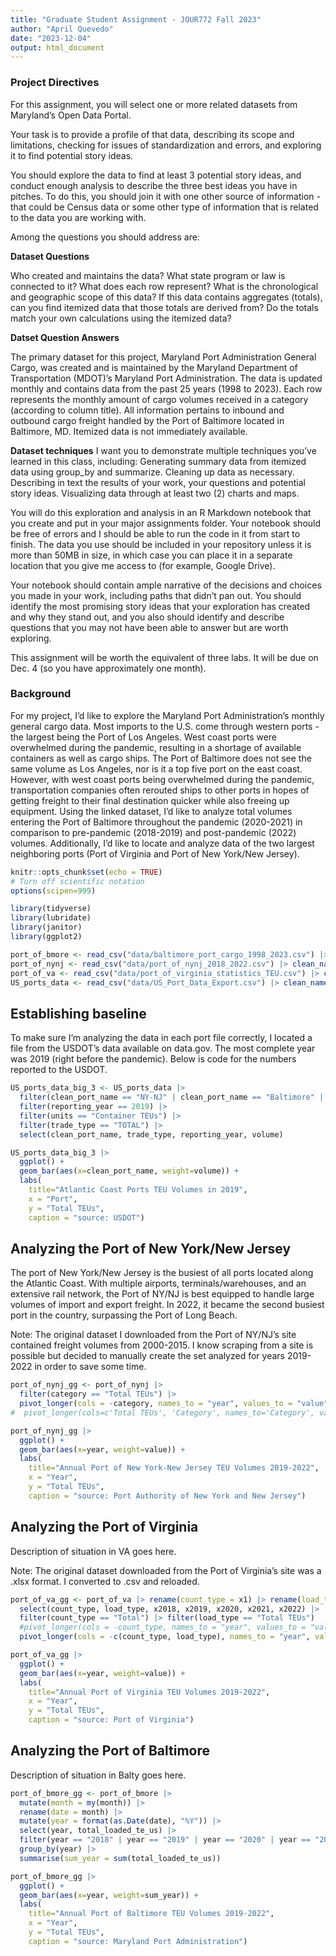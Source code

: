 ```yaml
---
title: "Graduate Student Assignment - JOUR772 Fall 2023"
author: "April Quevedo"
date: "2023-12-04"
output: html_document
---
```


### Project Directives

For this assignment, you will select one or more related datasets from Maryland's Open Data Portal.

Your task is to provide a profile of that data, describing its scope and limitations, checking for issues of standardization and errors, and exploring it to find potential story ideas.

You should explore the data to find at least 3 potential story ideas, and conduct enough analysis to describe the three best ideas you have in pitches. To do this, you should join it with one other source of information - that could be Census data or some other type of information that is related to the data you are working with.

Among the questions you should address are:

**Dataset Questions**

Who created and maintains the data? What state program or law is connected to it? What does each row represent? What is the chronological and geographic scope of this data? If this data contains aggregates (totals), can you find itemized data that those totals are derived from? Do the totals match your own calculations using the itemized data?

**Datset Question Answers**

The primary dataset for this project, Maryland Port Administration General Cargo, was created and is maintained by the Maryland Department of Transportation (MDOT)'s Maryland Port Administration. The data is updated monthly and contains data from the past 25 years (1998 to 2023). Each row represents the monthly amount of cargo volumes received in a category (according to column title). All information pertains to inbound and outbound cargo freight handled by the Port of Baltimore located in Baltimore, MD. Itemized data is not immediately available.

**Dataset techniques** I want you to demonstrate multiple techniques you've learned in this class, including: Generating summary data from itemized data using group_by and summarize. Cleaning up data as necessary. Describing in text the results of your work, your questions and potential story ideas. Visualizing data through at least two (2) charts and maps.

You will do this exploration and analysis in an R Markdown notebook that you create and put in your major assignments folder. Your notebook should be free of errors and I should be able to run the code in it from start to finish. The data you use should be included in your repository unless it is more than 50MB in size, in which case you can place it in a separate location that you give me access to (for example, Google Drive).

Your notebook should contain ample narrative of the decisions and choices you made in your work, including paths that didn't pan out. You should identify the most promising story ideas that your exploration has created and why they stand out, and you also should identify and describe questions that you may not have been able to answer but are worth exploring.

This assignment will be worth the equivalent of three labs. It will be due on Dec. 4 (so you have approximately one month).

### Background

For my project, I'd like to explore the Maryland Port Administration's monthly general cargo data. Most imports to the U.S. come through western ports - the largest being the Port of Los Angeles. West coast ports were overwhelmed during the pandemic, resulting in a shortage of available containers as well as cargo ships. The Port of Baltimore does not see the same volume as Los Angeles, nor is it a top five port on the east coast. However, with west coast ports being overwhelmed during the pandemic, transportation companies often rerouted ships to other ports in hopes of getting freight to their final destination quicker while also freeing up equipment. Using the linked dataset, I'd like to analyze total volumes entering the Port of Baltimore throughout the pandemic (2020-2021) in comparison to pre-pandemic (2018-2019) and post-pandemic (2022) volumes. Additionally, I'd like to locate and analyze data of the two largest neighboring ports (Port of Virginia and Port of New York/New Jersey).

```r
knitr::opts_chunk$set(echo = TRUE)
# Turn off scientific notation
options(scipen=999)
```

```r
library(tidyverse)
library(lubridate)
library(janitor)
library(ggplot2)
```

```r
port_of_bmore <- read_csv("data/baltimore_port_cargo_1998_2023.csv") |> clean_names()
port_of_nynj <- read_csv("data/port_of_nynj_2018_2022.csv") |> clean_names()
port_of_va <- read_csv("data/port_of_virginia_statistics_TEU.csv") |> clean_names()
US_ports_data <- read_csv("data/US_Port_Data_Export.csv") |> clean_names()
```

## Establishing baseline

To make sure I'm analyzing the data in each port file correctly, I located a file from the USDOT's data available on data.gov. The most complete year was 2019 (right before the pandemic). Below is code for the numbers reported to the USDOT.

```r
US_ports_data_big_3 <- US_ports_data |>
  filter(clean_port_name == "NY-NJ" | clean_port_name == "Baltimore" | clean_port_name == "Virginia") |>
  filter(reporting_year == 2019) |>
  filter(units == "Container TEUs") |>
  filter(trade_type == "TOTAL") |>
  select(clean_port_name, trade_type, reporting_year, volume)

US_ports_data_big_3 |>
  ggplot() +
  geom_bar(aes(x=clean_port_name, weight=volume)) +
  labs(
    title="Atlantic Coast Ports TEU Volumes in 2019",
    x = "Port",
    y = "Total TEUs",
    caption = "source: USDOT")

```

## Analyzing the Port of New York/New Jersey

The port of New York/New Jersey is the busiest of all ports located along the Atlantic Coast. With multiple airports, terminals/warehouses, and an extensive rail network, the Port of NY/NJ is best equipped to handle large volumes of import and export freight. In 2022, it became the second busiest port in the country, surpassing the Port of Long Beach.

Note: The original dataset I downloaded from the Port of NY/NJ's site contained freight volumes from 2000-2015. I know scraping from a site is possible but decided to manually create the set analyzed for years 2019-2022 in order to save some time.

```r
port_of_nynj_gg <- port_of_nynj |>
  filter(category == "Total TEUs") |> 
  pivot_longer(cols = -category, names_to = "year", values_to = "value")
#  pivot_longer(cols=c'Total TEUs', 'Category', names_to='Category', values_to = "Total TEUs")

port_of_nynj_gg |>
  ggplot() +
  geom_bar(aes(x=year, weight=value)) +
  labs(
    title="Annual Port of New York-New Jersey TEU Volumes 2019-2022",
    x = "Year",
    y = "Total TEUs",
    caption = "source: Port Authority of New York and New Jersey")

```

## Analyzing the Port of Virginia

Description of situation in VA goes here.

Note: The original dataset downloaded from the Port of Virginia's site was a .xlsx format. I converted to .csv and reloaded.

```r
port_of_va_gg <- port_of_va |> rename(count_type = x1) |> rename(load_type = x2) |>
  select(count_type, load_type, x2018, x2019, x2020, x2021, x2022) |>
  filter(count_type == "Total") |> filter(load_type == "Total TEUs")  |>
  #pivot_longer(cols = -count_type, names_to = "year", values_to = "value")
  pivot_longer(cols = -c(count_type, load_type), names_to = "year", values_to = "value")

port_of_va_gg |>
  ggplot() +
  geom_bar(aes(x=year, weight=value)) +
  labs(
    title="Annual Port of Virginia TEU Volumes 2019-2022",
    x = "Year",
    y = "Total TEUs",
    caption = "source: Port of Virginia")

```

## Analyzing the Port of Baltimore

Description of situation in Balty goes here.

```r
port_of_bmore_gg <- port_of_bmore |>
  mutate(month = my(month)) |>
  rename(date = month) |>
  mutate(year = format(as.Date(date), "%Y")) |>
  select(year, total_loaded_te_us) |>
  filter(year == "2018" | year == "2019" | year == "2020" | year == "2021" | year == "2022") |>
  group_by(year) |>
  summarise(sum_year = sum(total_loaded_te_us))

port_of_bmore_gg |>
  ggplot() +
  geom_bar(aes(x=year, weight=sum_year)) +
  labs(
    title="Annual Port of Baltimore TEU Volumes 2019-2022",
    x = "Year",
    y = "Total TEUs",
    caption = "source: Maryland Port Administration")

```
